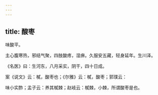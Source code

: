 ```yaml
---
---
---
```

title: 酸枣
---



味酸平。

主心腹寒热，邪结气聚，四肢酸疼，湿痹。久服安五藏，轻身延年。生川泽。

《名医》曰：生河东，八月采实，阴干，四十日成。

案《说文》云：樲，酸枣也；《尔雅》云：樲，酸枣；郭璞云：

味小实酢；孟子云：养其樲棘；赵岐云：樲棘，小棘，所谓酸枣是也。
